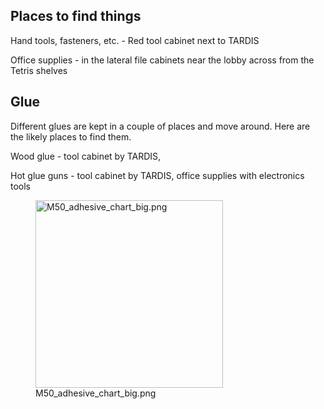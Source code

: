 == Places to find things ==

Hand tools, fasteners, etc. - Red tool cabinet next to TARDIS

Office supplies - in the lateral file cabinets near the lobby across from the Tetris shelves

== Glue ==

Different glues are kept in a couple of places and move around. Here are the likely places to find them.

Wood glue - tool cabinet by TARDIS, 

Hot glue guns - tool cabinet by TARDIS, office supplies with electronics tools


[[File:M50_adhesive_chart_big.png|300px]]

